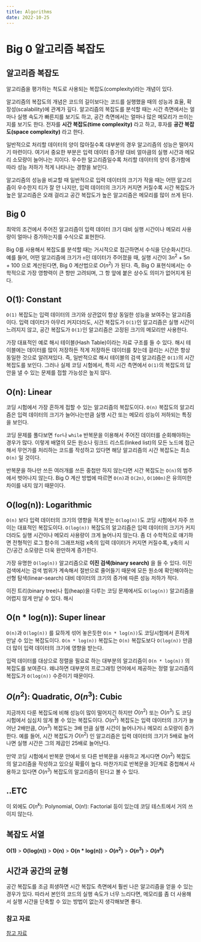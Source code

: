 ```yaml
---
title: Algorithms
date: 2022-10-25
---
```


# Big 0 알고리즘 복잡도

## 알고리즘 복잡도

알고리즘을 평가하는 척도로 사용되는 복잡도(complexity)라는 개념이 있다.

알고리즘의 복잡도의 개념은 코드의 길이보다는 코드를 실행했을 때의 성능과 효율, 확장성(scalability)에 관계가 깊다.
알고리즘의 복잡도를 분석할 때는 시간 측면에서는 얼마나 실행 속도가 빠른지를 보기도 하고, 공간 측면에서는 얼마나 많은 메모리가 쓰이는지를 보기도 한다.
전자를 **시간 복잡도(time complexity)** 라고 하고, 후자를 **공간 복잡도(space complexity)** 라고 한다.

일반적으로 처리할 데이터의 양이 많아질수록 대부분의 경우 알고리즘의 성능은 떨어지기 마련이다. 여기서 중요한 부분은 입력 데이터 증가량 대비
얼마큼의 실행 시간과 메모리 소모량이 늘어나는 지이다. 우수한 알고리즘일수록 처리할 데이터의 양이 증가함에 따라 성능 저하가 적게 나타나는 경향을 보인다.

알고리즘의 성능을 비교할 때 일반적으로 입력 데이터의 크기가 작을 때는 어떤 알고리즘이 우수한지 티가 잘 안 나지만,
입력 데이터의 크기가 커지면 커질수록 시간 복잡도가 높은 알고리즘은 오래 걸리고 공간 복잡도가 높은 알고리즘은 메모리를 많이 쓰게 된다.

## Big 0

최악의 조건에서 주어진 알고리즘이 입력 데이터 크기 대비 실행 시간이나 메모리 사용량이 얼마나 증가하는지를 수식으로 표현한다.

Big 0를 사용해서 복잡도를 분석할 때는 거시적으로 접근하면서 수식을 단순화시킨다. 예를 들어, 어떤 알고리즘에 크기가 `n`인 데이터가 주어졌을 때,
실행 시간이 $3n^2 + 5n + 100$ 으로 계산된다면, Big 0 계산법으로 $O(n^2)$ 가 된다. 즉, Big O 표현식에서는 수학적으로 가장 영향력이 큰 항만 고려되며,
그 항 앞에 붙은 상수도 의미가 없어지게 된다.

## O(1): Constant

`O(1)` 복잡도는 입력 데이터의 크기와 상관없이 항상 동일한 성능을 보여주는 알고리즘이다. 입력 데이터가 아무리 커지더라도, 시간 복잡도가 `O(1)`인 알고리즘은 실행 시간이 느려지지 않고,
공간 복잡도가 `O(1)`인 알고리즘은 고정된 크기의 메모리만 사용한다.

가장 대표적인 예로 해시 테이블(Hash Table)이라는 자료 구조를 들 수 있다. 해시 테이블에는 데이터를 많이 저장하든 적게 저장하든 데이터를 찾는데 걸리는 시간은 항상 동일한 것으로 알려져있다.
즉, 일반적으로 해시 테이블의 검색 알고리즘은 `O(1)`의 시간 복잡도를 보인다. 그러나 실제 코딩 시험에서, 특히 시간 측면에서 `O(1)`의 복잡도의 답안을 낼 수 있는 문제를 접할 가능성은 높지 않다.

## O(n): Linear

코딩 시험에서 가장 흔하게 접할 수 있는 알고리즘의 복잡도이다. `O(n)` 복잡도의 알고리즘은 입력 데이터의 크기가 늘어나는만큼 실행 시간 또는 메모리 성능이 저하되는 특징을 보인다.

코딩 문제를 풀다보면 `for`나 `while` 반복문을 이용해서 주어진 데이터를 순회해야하는 경우가 많다. 이렇게 배열의 모든 원소나 링크드 리스트(linked list)의 모든 노드에 접근해서 무언가를 처리하는 코드를 작성하고 있다면
해당 알고리즘의 시간 복잡도는 최소 `O(n)` 일 것이다.

반복문을 하나만 쓰든 여러개를 쓰든 중첩만 하지 않는다면 시간 복잡도는 `O(n)`의 범주에서 벗어나지 않는다. Big O 계산 방법에 따르면 `O(n)`과 `O(2n)`, `O(100n)`은 유의미한 차이를 내지 않기 때문이다.

## O(log(n)): Logarithmic

`O(n)` 보다 입력 데이터의 크기의 영향을 적게 받는 `O(log(n))`도 코딩 시험에서 자주 쓰이는 대표적인 복잡도이다. `O(log(n))` 복잡도의 알고리즘은 입력 데이터의 크기가 커지더라도 실행 시간이나 메모리 사용량이 크게 늘어나지 않는다.
좀 더 수학적으로 얘기하면 전형적인 로그 함수의 그래프처럼 x축의 입력 데이터가 커지면 커질수록, y축의 시간/공간 소모량은 더욱 완만하게 증가한다.

가장 유명한 `O(log(n))` 알고리즘으로 **이진 검색(binary search)** 을 들 수 있다. 이진 검색에서는 검색 범위가 계속해서 절반으로 줄어들기 때문에 모든 원소에 확인해야하는 선형 탐색(linear-search) 대비 데이터의 크기의 증가에 따른 성능 저하가 적다.

이진 트리(binary tree)나 힙(heap)을 다루는 코딩 문제에서도 `O(log(n))` 알고리즘을 어렵지 않게 만날 수 있다. 해시

## O(n \* log(n)): Super linear

`O(n)`과 `O(log(n))` 를 묘하게 섞어 놓은듯한 `O(n * log(n))`도 코딩시험에서 흔하게 만날 수 있는 복잡도이다. `O(n * log(n))` 복잡도는 `O(n)` 복잡도보다 `O(log(n))` 만큼 더 많이 입력 데이터의 크기에 영향을 받는다.

입력 데이터를 대상으로 정렬을 필요로 하는 대부분의 알고리즘이 `O(n * log(n))` 의 복잡도를 보여준다. 왜냐하면 대부분의 프로그래밍 언어에서 제공하는 정렬 알고리즘의 복잡도가 `O(log(n))` 수준이기 때문이다.

## $O(n^2)$: Quadratic, $O(n^3)$: Cubic

지금까지 다룬 복잡도에 비해 성능이 많이 떨어지긴 하지만 $O(n^2)$ 또는 $O(n^3)$ 도 코딩 시험에서 심심치 않게 볼 수 있는 복잡도이다. $O(n^2)$ 복잡도는 입력 데이터의 크기가 늘어난 2배만큼, $O(n^3)$ 복잡도는 3배 만큼 실행 시간이 늘어나거나 메모리 소모량이 증가한다. 예를 들어, 시간 복잡도가 $O(n^2)$ 인 알고리즘은 입력 데이터의 크기가 5배로 늘어나면 실행 시간은 그의 제곱인 25배로 늘어난다.

만약 코딩 시험에서 반복문 안에서 또 다른 반복문을 사용하고 계시다면 $O(n^2)$ 복잡도의 알고리즘을 작성하고 있으실 확률이 높다. 마찬가지로 반복문을 3단계로 중첩해서 사용하고 있다면 $O(n^3)$ 복잡도의 알고리즘이 된다고 볼 수 있다.

## ..ETC

이 외에도 $O(n^k)$: Polynomial, O(n!): Factorial 등이 있는데 코딩 테스트에서 거의 쓰이지 않는다.

## 복잡도 서열

**O(1)** > **O(log(n))** > **O(n)** > **O(n \* log(n))** > **$O(n^2)$** > **$O(n^3)$** > **$O(n^k)$**

## 시간과 공간의 균형

공간 복잡도를 조금 희생하면 시간 복잡도 측면에서 훨씬 나은 알고리즘을 얻을 수 있는 경우가 있다. 따라서 본인의 코드의 실행 속도가 너무 느리다면,
메모리를 좀 더 사용해서 실행 시간을 단축할 수 있는 방법이 없는지 생각해보면 좋다.

### 참고 자료

[참고 자료](https://www.dalecoding.com/guides/big-o-complexities)
